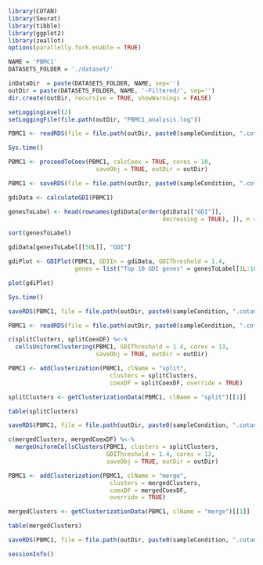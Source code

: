 ```r
library(COTAN)
library(Seurat)
library(tibble)
library(ggplot2)
library(zeallot)
options(parallelly.fork.enable = TRUE)

NAME = 'PBMC1'
DATASETS_FOLDER = './dataset/'

inDataDir  = paste(DATASETS_FOLDER, NAME, sep='')
outDir = paste(DATASETS_FOLDER, NAME, '-Filtered/', sep='')
dir.create(outDir, recursive = TRUE, showWarnings = FALSE)

setLoggingLevel(2)
setLoggingFile(file.path(outDir, "PBMC1_analysis.log"))
```

```r
PBMC1 <- readRDS(file = file.path(outDir, paste0(sampleCondition, ".cotan.RDS")))
```
```r
Sys.time()

PBMC1 <- proceedToCoex(PBMC1, calcCoex = TRUE, cores = 10,
                         saveObj = TRUE, outDir = outDir)
```

<!-- NOT DONE -->
```r
PBMC1 <- saveRDS(file = file.path(outDir, paste0(sampleCondition, ".cotan.RDS")))
```

```r
gdiData <- calculateGDI(PBMC1)

genesToLabel <- head(rownames(gdiData[order(gdiData[["GDI"]],
                                            decreasing = TRUE), ]), n = 50L)

sort(genesToLabel)
```

```r
gdiData[genesToLabel[[50L]], "GDI"]
```

```r
gdiPlot <- GDIPlot(PBMC1, GDIIn = gdiData, GDIThreshold = 1.4,
                   genes = list("Top 10 GDI genes" = genesToLabel[1L:10L]))

plot(gdiPlot)
```

```r
Sys.time()
```

```r
saveRDS(PBMC1, file = file.path(outDir, paste0(sampleCondition, ".cotan.RDS")))
```

```r
PBMC1 <- readRDS(file = file.path(outDir, paste0(sampleCondition, ".cotan.RDS")))
```

```r
c(splitClusters, splitCoexDF) %<-%
  cellsUniformClustering(PBMC1, GDIThreshold = 1.4, cores = 13,
                         saveObj = TRUE, outDir = outDir)

PBMC1 <- addClusterization(PBMC1, clName = "split",
                             clusters = splitClusters,
                             coexDF = splitCoexDF, override = TRUE)
```

```r
splitClusters <- getClusterizationData(PBMC1, clName = "split")[[1]]

table(splitClusters)
```

```r
saveRDS(PBMC1, file = file.path(outDir, paste0(sampleCondition, ".cotan.RDS")))
```


```r
c(mergedClusters, mergedCoexDF) %<-%
  mergeUniformCellsClusters(PBMC1, clusters = splitClusters,
                            GDIThreshold = 1.4, cores = 13,
                            saveObj = TRUE, outDir = outDir)

PBMC1 <- addClusterization(PBMC1, clName = "merge",
                             clusters = mergedClusters,
                             coexDF = mergedCoexDF,
                             override = TRUE)
```

```r
mergedClusters <- getClusterizationData(PBMC1, clName = "merge")[[1]]

table(mergedClusters)
```

```r
saveRDS(PBMC1, file = file.path(outDir, paste0(sampleCondition, ".cotan.RDS")))
```

```r
sessionInfo()
```